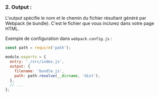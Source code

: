 ### 2. Output :
L'output spécifie le nom et le chemin du fichier résultant généré par Webpack (le bundle). C'est le fichier que vous inclurez dans votre page HTML.

Exemple de configuration dans `webpack.config.js` :

```javascript
const path = require('path');

module.exports = {
  entry: './src/index.js',
  output: {
    filename: 'bundle.js',
    path: path.resolve(__dirname, 'dist'),
  },
  // ...
};
```

